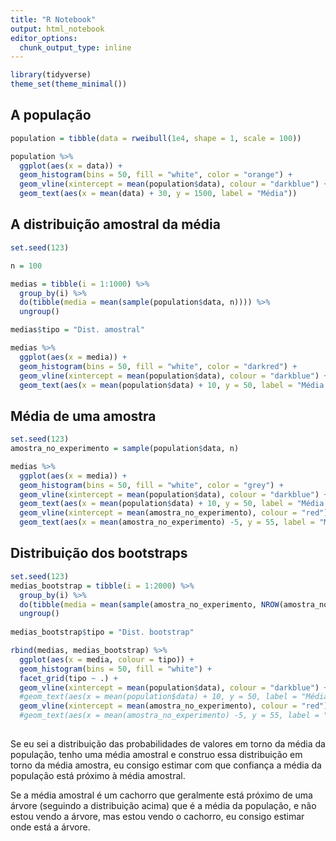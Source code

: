 ```yaml
---
title: "R Notebook"
output: html_notebook
editor_options: 
  chunk_output_type: inline
---
```


```r
library(tidyverse)
theme_set(theme_minimal())
```

## A população

```r
population = tibble(data = rweibull(1e4, shape = 1, scale = 100))

population %>% 
  ggplot(aes(x = data)) + 
  geom_histogram(bins = 50, fill = "white", color = "orange") + 
  geom_vline(xintercept = mean(population$data), colour = "darkblue") + 
  geom_text(aes(x = mean(data) + 30, y = 1500, label = "Média"))


```

## A distribuição amostral da média

```r
set.seed(123)

n = 100

medias = tibble(i = 1:1000) %>% 
  group_by(i) %>% 
  do(tibble(media = mean(sample(population$data, n)))) %>% 
  ungroup()

medias$tipo = "Dist. amostral"

medias %>% 
  ggplot(aes(x = media)) + 
  geom_histogram(bins = 50, fill = "white", color = "darkred") + 
  geom_vline(xintercept = mean(population$data), colour = "darkblue") + 
  geom_text(aes(x = mean(population$data) + 10, y = 50, label = "Média da população"))
```

## Média de uma amostra

```r
set.seed(123)
amostra_no_experimento = sample(population$data, n)

medias %>% 
  ggplot(aes(x = media)) + 
  geom_histogram(bins = 50, fill = "white", color = "grey") + 
  geom_vline(xintercept = mean(population$data), colour = "darkblue") + 
  geom_text(aes(x = mean(population$data) + 10, y = 50, label = "Média da população")) + 
  geom_vline(xintercept = mean(amostra_no_experimento), colour = "red") + 
  geom_text(aes(x = mean(amostra_no_experimento) -5, y = 55, label = "Média da amostra")) 

```

## Distribuição dos bootstraps

```r
set.seed(123)
medias_bootstrap = tibble(i = 1:2000) %>% 
  group_by(i) %>% 
  do(tibble(media = mean(sample(amostra_no_experimento, NROW(amostra_no_experimento), replace = TRUE)))) %>% 
  ungroup()
  
medias_bootstrap$tipo = "Dist. bootstrap"

rbind(medias, medias_bootstrap) %>% 
  ggplot(aes(x = media, colour = tipo)) +
  geom_histogram(bins = 50, fill = "white") + 
  facet_grid(tipo ~ .) + 
  geom_vline(xintercept = mean(population$data), colour = "darkblue") + 
  #geom_text(aes(x = mean(population$data) + 10, y = 50, label = "Média da população"), colour = "darkblue") + 
  geom_vline(xintercept = mean(amostra_no_experimento), colour = "red")  
  #geom_text(aes(x = mean(amostra_no_experimento) -5, y = 55, label = "Média da amostra"), colour = "red")
  

```

Se eu sei a distribuição das probabilidades de valores em torno da média da população, tenho uma média amostral e construo essa distribuição em torno da média amostra, eu consigo estimar com que confiança a média da população está próximo à média amostral. 

Se a média amostral é um cachorro que geralmente está próximo de uma árvore (seguindo a distribuição acima) que é a média da população, e não estou vendo a árvore, mas estou vendo o cachorro, eu consigo estimar onde está a árvore.